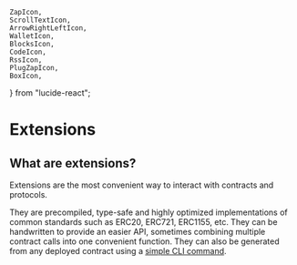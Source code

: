 	ZapIcon,
	ScrollTextIcon,
	ArrowRightLeftIcon,
	WalletIcon,
	BlocksIcon,
	CodeIcon,
	RssIcon,
	PlugZapIcon,
	BoxIcon,
} from "lucide-react";

# Extensions

## What are extensions?

Extensions are the most convenient way to interact with contracts and protocols.

They are precompiled, type-safe and highly optimized implementations of common standards such as ERC20, ERC721, ERC1155, etc. They can be handwritten to provide an easier API, sometimes combining multiple contract calls into one convenient function. They can also be generated from any deployed contract using a [simple CLI command](/typescript/v5/extensions/generate).

<Stack>
<ArticleIconCard
	title="Built-in Extensions"
	icon={BlocksIcon}
	href="/typescript/v5/extensions/built-in"
  description="Learn how to use extensions in your application"
/>

<ArticleIconCard
	title="Use Extensions"
	icon={PlugZapIcon}
	href="/typescript/v5/extensions/use"
	description="Learn how to use extensions in your application"
/>

<ArticleIconCard
	title="Generate Extensions"
	icon={BoxIcon}
	href="/typescript/v5/extensions/generate"
	description="Generate extensions for any deployed contract"
/>

<ArticleIconCard
	title="Write Extensions"
	icon={CodeIcon}
	href="/typescript/v5/extensions/create"
	description="Write your own extensions"
/>
</Stack>
